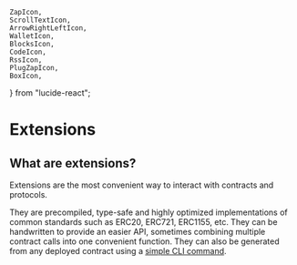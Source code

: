 	ZapIcon,
	ScrollTextIcon,
	ArrowRightLeftIcon,
	WalletIcon,
	BlocksIcon,
	CodeIcon,
	RssIcon,
	PlugZapIcon,
	BoxIcon,
} from "lucide-react";

# Extensions

## What are extensions?

Extensions are the most convenient way to interact with contracts and protocols.

They are precompiled, type-safe and highly optimized implementations of common standards such as ERC20, ERC721, ERC1155, etc. They can be handwritten to provide an easier API, sometimes combining multiple contract calls into one convenient function. They can also be generated from any deployed contract using a [simple CLI command](/typescript/v5/extensions/generate).

<Stack>
<ArticleIconCard
	title="Built-in Extensions"
	icon={BlocksIcon}
	href="/typescript/v5/extensions/built-in"
  description="Learn how to use extensions in your application"
/>

<ArticleIconCard
	title="Use Extensions"
	icon={PlugZapIcon}
	href="/typescript/v5/extensions/use"
	description="Learn how to use extensions in your application"
/>

<ArticleIconCard
	title="Generate Extensions"
	icon={BoxIcon}
	href="/typescript/v5/extensions/generate"
	description="Generate extensions for any deployed contract"
/>

<ArticleIconCard
	title="Write Extensions"
	icon={CodeIcon}
	href="/typescript/v5/extensions/create"
	description="Write your own extensions"
/>
</Stack>
